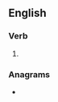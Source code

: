 ==English==

===Verb===
{{head|en|verb form}}

# {{present participle of|en|donk|nocat=1}}

===Anagrams===
* {{anagrams|en|a=dgiknno|Kingdon}}